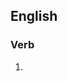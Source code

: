 {{also|médiates}}

==English==

===Verb===
{{head|en|verb form}}

# {{en-third-person singular of|mediate}}